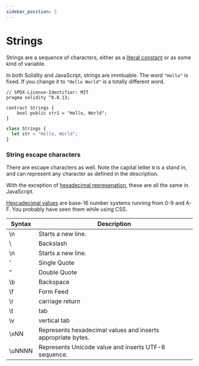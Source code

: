```yaml
---
sidebar_position: 3
---
```


# Strings

Strings are a sequence of characters, either as a [literal constant](<https://en.wikipedia.org/wiki/Literal_(computer_programming)>) or as some kind of variable.

In both Solidity and JavaScript, strings are immtuable. The word `"Hello"` is fixed. If you change it to `"Hello World"` is a totally different word.

<Tabs>
<TabItem value="sol" label="Solidity">

```solidity
// SPDX-License-Identifier: MIT
pragma solidity ^0.8.13;

contract Strings {
    bool public str1 = "Hello, World";
}
```

</TabItem>
<TabItem value="js" label="JavaScript">

```javascript
class Strings {
  let str = "Hello, World";
}
```

</TabItem>
</Tabs>

### String escape characters

There are escape characters as well. Note the capital letter `N` is a stand in, and can represent any character as defined in the description.

With the exception of [hexadecimal represenation](https://developer.mozilla.org/en-US/docs/Web/JavaScript/Guide/Numbers_and_dates#hexadecimal_numbers), these are all the same in JavaScript.

[Hexcadecimal values](https://www.techtarget.com/whatis/definition/hexadecimal) are base-16 number systems running from 0-9 and A-F. You probably have seen them while using CSS.

| Syntax | Description                                                  |
| ------ | ------------------------------------------------------------ |
| \n     | Starts a new line.                                           |
| \\     | Backslash                                                    |
| \n     | Starts a new line.                                           |
| \'     | Single Quote                                                 |
| \"     | Double Quote                                                 |
| \b     | Backspace                                                    |
| \f     | Form Feed                                                    |
| \r     | carriage return                                              |
| \t     | tab                                                          |
| \v     | vertical tab                                                 |
| \xNN   | Represents hexadecimal values and inserts appropriate bytes. |
| \uNNNN | Represents Unicode value and inserts UTF-8 sequence.         |
